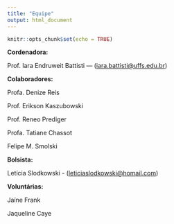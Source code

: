 ```yaml
---
title: "Equipe"
output: html_document
---
```


```r
knitr::opts_chunk$set(echo = TRUE)
```

**Cordenadora: **

Prof. Iara Endruweit Battisti — (<iara.battisti@uffs.edu.br>)

**Colaboradores:**

Profa. Denize Reis

Prof. Erikson Kaszubowski

Prof. Reneo Prediger

Profa. Tatiane Chassot

Felipe M. Smolski


**Bolsista:**

Letícia Slodkowski - (<leticiaslodkowski@homail.com>)


**Voluntárias:**

Jaíne Frank

Jaqueline Caye
